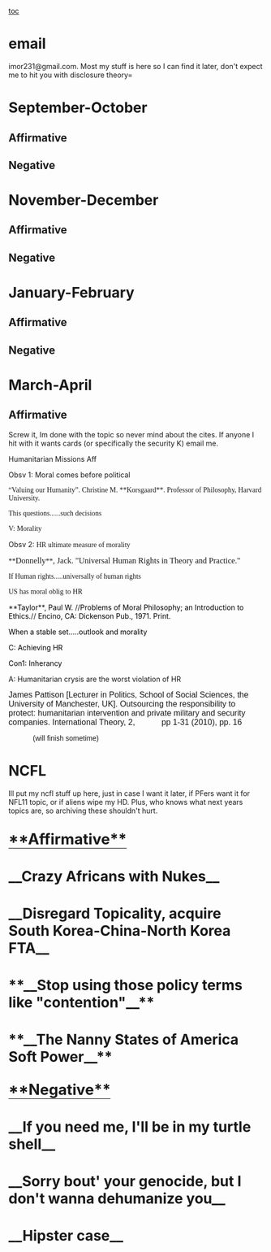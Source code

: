 [[toc]]
=email= 
imor231@gmail.com. Most my stuff is here so I can find it later, don't expect me to hit you with disclosure theory= 
=September-October= 
==Affirmative== 
==Negative== 

=November-December= 
==Affirmative== 
==Negative== 

=January-February= 
==Affirmative== 
==Negative== 

=March-April= 
==Affirmative== 
Screw it, Im done with the topic so never mind about the cites. If anyone I hit with it wants cards (or specifically the security K) email me.

Humanitarian Missions Aff

Obsv 1: Moral comes before political

<span style="font-family: 'Times New Roman',serif; line-height: normal; margin-bottom: 0in;">“Valuing our Humanity”. Christine M. **Korsgaard**. Professor of Philosophy, Harvard University.</span>

<span style="font-family: 'Times New Roman',serif; line-height: normal; margin-bottom: 0.0001pt;">This questions......such decisions </span>

<span style="font-family: 'Times New Roman',serif; line-height: normal; margin-bottom: 0.0001pt;">V: Morality</span>

<span style="margin-bottom: 0.0001pt;">Obsv 2: </span>
<span style="font-family: 'Times New Roman',serif; line-height: normal; margin-bottom: 0.0001pt;">HR ultimate measure of morality</span>

<span style="font-family: 'Times New Roman',serif; line-height: normal; margin-bottom: 0.0001pt;">**<span style="font-family: Cambria,serif; font-size: 12pt; line-height: 115%;">Donnelly</span>**<span style="font-family: Cambria,serif; font-size: 12pt; line-height: 115%;">, Jack. "Universal Human Rights in Theory and Practice."</span></span>

<span style="font-family: 'Times New Roman',serif; line-height: normal; margin-bottom: 0.0001pt;">If Human rights.....universally of human rights</span>

<span style="font-family: 'Times New Roman',serif; line-height: normal; margin-bottom: 0.0001pt;">US has moral oblig to HR</span>


<span style="line-height: normal; margin-bottom: 0in;">**<span style="color: black;">Taylor</span>**<span style="color: black;">, Paul W.</span> //<span style="color: black;">Problems of Moral Philosophy; an Introduction to Ethics.</span>// <span style="color: black;">Encino, CA: Dickenson Pub., 1971. Print.</span></span>

<span style="color: black; line-height: normal; margin-bottom: 0in;">When a stable set.....outlook and morality</span>

<span style="color: black; line-height: normal; margin-bottom: 0in;">C: Achieving HR</span>

<span style="color: black; line-height: normal; margin-bottom: 0in;">Con1: Inherancy </span>

<span style="line-height: normal; margin-bottom: 0in;">A: Humanitarian crysis are the worst violation of HR</span>

<span style="font-family: Helvetica,sans-serif; font-size: 12pt; line-height: normal; margin-bottom: 0in;">James Pattison [Lecturer in Politics, School of Social Sciences, the University of </span>
<span style="font-family: Helvetica,sans-serif; font-size: 12pt; line-height: normal; margin-bottom: 0in;">Manchester, UK]. Outsourcing the responsibility to protect: humanitarian </span>
<span style="font-family: Helvetica,sans-serif; font-size: 12pt; line-height: normal; margin-bottom: 0in;">intervention and private military and security companies. International Theory, 2, </span>
<span style="font-family: Helvetica,sans-serif; font-size: 12pt; line-height: normal; margin-bottom: 0in; margin-left: 0.5in; margin-right: 0in; margin-top: 0in; text-indent: -0.5in;">pp 1-31 (2010), pp. 16</span>

<span style="font-family: Helvetica,sans-serif; line-height: normal; margin-bottom: 0in; margin-left: 0.5in; margin-right: 0in; margin-top: 0in; text-indent: -0.5in;">(will finish sometime) </span>


====== ====== 


=NCFL= 
Ill put my ncfl stuff up here, just in case I want it later, if PFers want it for NFL11 topic, or if aliens wipe my HD. Plus, who knows what next years topics are, so archiving these shouldn't hurt.

==<span style="border-bottom-color: #000000; border-bottom-style: solid; border-bottom-width: 1px; font-size: 1.4em; margin-bottom: 5px; margin-left: 0px; margin-right: 0px; margin-top: 5px; padding-bottom: 0px; padding-left: 0px; padding-right: 0px; padding-top: 5px;">**Affirmative**</span>== 

=__Crazy Africans with Nukes__= 


=__Disregard Topicality, acquire South Korea-China-North Korea FTA__= 


=**__Stop using those policy terms like "contention"__**= 


=**__The Nanny States of America Soft Power__**= 
==<span style="border-bottom-color: #000000; border-bottom-style: solid; border-bottom-width: 1px; font-size: 1.4em; margin-bottom: 5px; margin-left: 0px; margin-right: 0px; margin-top: 5px; padding-bottom: 0px; padding-left: 0px; padding-right: 0px; padding-top: 5px;">**Negative**</span>== 


=__If you need me, I'll be in my turtle shell__= 

=__Sorry bout' your genocide, but I don't wanna dehumanize you__= 

=__Hipster case__=